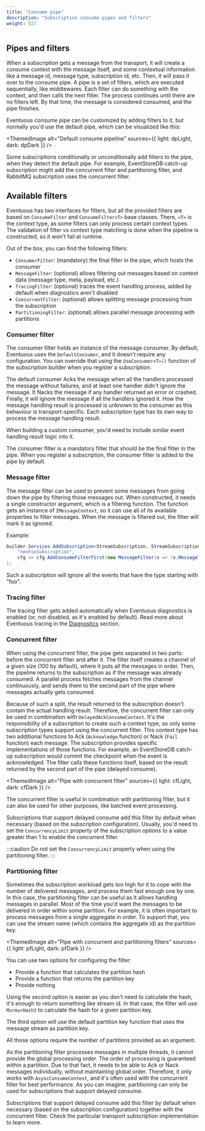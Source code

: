 ```yaml
---
title: "Consume pipe"
description: "Subscription consume pipes and filters"
weight: 527
---
```


## Pipes and filters

When a subscription gets a message from the transport, it will create a consume context with the message itself, and some contextual information like a message id, message type, subscription id, etc. Then, it will pass it over to the consume pipe. A pipe is a set of filters, which are executed sequentially, like middlewares. Each filter can do something with the context, and then calls the next filter. The process continues until there are no filters left. By that time, the message is considered consumed, and the pipe finishes.

Eventuous consume pipe can be customized by adding filters to it, but normally you'd use the default pipe, which can be visualized like this:

<ThemedImage
    alt="Default consume pipeline"
    sources={{
        light: dpLight,
        dark: dpDark
    }}
/>

Some subscriptions conditionally or unconditionally add filters to the pipe, when they detect the default pipe. For example, EventStoreDB catch-up subscription might add the concurrent filter and partitioning filter, and RabbitMQ subscription uses the concurrent filter.

## Available filters

Eventuous has two interfaces for filters, but all the provided filters are based on `ConsumeFilter` and `ConsumeFilter<T>` base classes. There, `<T>` is the context type, as some filters can only process certain context types. The validation of filter vs context type matching is done when the pipeline is constructed, so it won't fail at runtime.

Out of the box, you can find the following filters:
- `ConsumerFilter`: (mandatory) the final filter in the pipe, which hosts the consumer
- `MessageFilter`: (optional) allows filtering out messages based on context data (message type, meta, payload, etc.)
- `TracingFilter`: (optional) traces the event handling process, added by default when diagnostics aren't disabled
- `ConcurrentFilter`: (optional) allows splitting message processing from the subscription
- `PartitioningFilter`: (optional) allows parallel message processing with partitions

### Consumer filter

The consumer filter holds an instance of the message consumer. By default, Eventuous uses the `DefaultConsumer`, and it doesn't require any configuration. You can override that using the `UseConsumer<T>()` function of the subscription builder when you register a subscription.

The default consumer Acks the message when all the handlers processed the message without failures, and at least one handler didn't ignore the message. It Nacks the message if any handler returned an error or crashed. Finally, it will ignore the message if all the handlers ignored it. How the message handling result is processed is unknown to the consumer as this behaviour is transport-specific. Each subscription type has its own way to process the message handling result.

When building a custom consumer, you'd need to include similar event handling result logic into it.

The consumer filter is a mandatory filter that should be the final filter in the pipe. When you register a subscription, the consumer filter is added to the pipe by default.

### Message filter

The message filter can be used to prevent some messages from going down the pipe by filtering those messages out. When constructed, it needs a single constructor argument, which is a filtering function. The function gets an instance of `IMessageContext`, so it can use all of its available properties to filter messages. When the message is filtered out, the filter will mark it as ignored.

Example:

```csharp title="Program.cs"
builder.Services.AddSubscription<StreamSubscription, StreamSubscriptionOptions>(
    "nonFooSubscription",
    cfg => cfg.AddConsumeFilterFirst(new MessageFilter(x => !x.MessageType.StartWith("foo")))
);
```

Such a subscription will ignore all the events that have the type starting with "foo".

### Tracing filter

The tracing filter gets added automatically when Eventuous diagnostics is enabled (or, not disabled, as it's enabled by default). Read more about Eventuous tracing in the [Diagnostics](../../diagnostics) section.

### Concurrent filter

When using the concurrent filter, the pipe gets separated in two parts: before the concurrent filter and after it. The filter itself creates a channel of a given size (100 by default), where it puts all the messages in order. Then, the pipeline returns to the subscription as if the message was already consumed. A parallel process fetches messages from the channel continuously, and sends them to the second part of the pipe where messages actually gets consumed.

Because of such a split, the result returned to the subscription doesn't contain the actual handling result. Therefore, the concurrent filter can only be used in combination with `DelayedAckConsumeContext`. It's the responsibility of a subscription to create such a context type, so only some subscription types support using the concurrent filter. This context type has two additional functions to Ack (`Acknowledge` function) or Nack (`Fail` function) each message. The subscription provides specific implementations of those functions. For example, an EventStoreDB catch-up subscription would commit the checkpoint when the event is acknowledged. The filter calls these functions itself, based on the result returned by the second part of the pipe (delayed consume).

<ThemedImage
    alt="Pipe with concurrent filter"
    sources={{
        light: cfLight,
        dark: cfDark
    }}
/>

The concurrent filter is useful in combination with partitioning filter, but it can also be used for other purposes, like batched event processing.

Subscriptions that support delayed consume add this filter by default when necessary (based on the subscription configuration). Usually, you'd need to set the `ConcurrencyLimit` property of the subscription options to a value greater than 1 to enable the concurrent filter.

:::caution
Do not set the `ConcurrencyLimit` property when using the partitioning filter.
:::

### Partitioning filter

Sometimes the subscription workload gets too high for it to cope with the number of delivered messages, and process them fast enough one by one. In this case, the partitioning filter can be useful as it allows handling messages in parallel. Most of the time you'd want the messages to be delivered in order within some partition. For example, it is often important to process messages from a single aggregate in order. To support that, you can use the stream name (which contains the aggregate id) as the partition key.

<ThemedImage
    alt="Pipe with concurrent and partitioning filters"
    sources={{
        light: pfLight,
        dark: pfDark
    }}
/>

You can use two options for configuring the filter:
- Provide a function that calculates the partition hash
- Provide a function that returns the partition key
- Provide nothing

Using the second option is easier as you don't need to calculate the hash, it's enough to return something like stream id. In that case, the filter will use `MurmurHash3` to calculate the hash for a given partition key.

The third option will use the default partition key function that uses the message stream as partition key.

All those options require the number of partitions provided as an argument.

As the partitioning filter processes messages in multiple threads, it cannot provide the global processing order. The order of processing is guaranteed within a partition. Due to that fact, it needs to be able to Ack or Nack messages individually, without maintaining global order. Therefore, it only works with `AsyncConsumeContext`, and it's often used with the concurrent filter for best performance. As you can imagine, partitioning can only be used for subscriptions that support delayed consume.

Subscriptions that support delayed consume add this filter by default when necessary (based on the subscription configuration) together with the concurrent filter. Check the particular transport subscription implementation to learn more.
